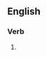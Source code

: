 ==English==

===Verb===
{{head|en|verb form}}

# {{present participle of|wisecrack|lang=en|nocat=1}}